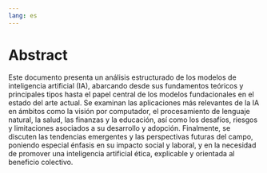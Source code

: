 ```yaml
---
lang: es
---
```



# Abstract {.unnumbered}

Este documento presenta un análisis estructurado de los modelos de inteligencia artificial (IA), abarcando desde sus fundamentos teóricos y principales tipos hasta el papel central de los modelos fundacionales en el estado del arte actual. Se examinan las aplicaciones más relevantes de la IA en ámbitos como la visión por computador, el procesamiento de lenguaje natural, la salud, las finanzas y la educación, así como los desafíos, riesgos y limitaciones asociados a su desarrollo y adopción. Finalmente, se discuten las tendencias emergentes y las perspectivas futuras del campo, poniendo especial énfasis en su impacto social y laboral, y en la necesidad de promover una inteligencia artificial ética, explicable y orientada al beneficio colectivo.
